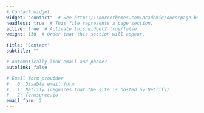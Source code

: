 ```yaml
---
# Contact widget.
widget: "contact"  # See https://sourcethemes.com/academic/docs/page-builder/
headless: true  # This file represents a page section.
active: true  # Activate this widget? true/false
weight: 130  # Order that this section will appear.

title: "Contact"
subtitle: ""

# Automatically link email and phone?
autolink: false

# Email form provider
#   0: Disable email form
#   1: Netlify (requires that the site is hosted by Netlify)
#   2: formspree.io
email_form: 2 
---
```

